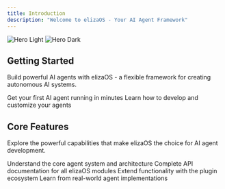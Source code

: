 ```yaml
---
title: Introduction
description: "Welcome to elizaOS - Your AI Agent Framework"
---
```


<img
  className="block dark:hidden"
  src="/images/hero-light.png"
  alt="Hero Light"
/>
<img
  className="hidden dark:block"
  src="/images/hero-dark.png"
  alt="Hero Dark"
/>

## Getting Started

Build powerful AI agents with elizaOS - a flexible framework for creating autonomous AI systems.

<CardGroup cols={2}>
  <Card
    title="Quick Setup"
    icon="rocket"
    href="/quickstart"
  >
    Get your first AI agent running in minutes
  </Card>
  <Card
    title="Development"
    icon="code"
    href="/development"
  >
    Learn how to develop and customize your agents
  </Card>
</CardGroup>

## Core Features

Explore the powerful capabilities that make elizaOS the choice for AI agent development.

<CardGroup cols={2}>
  <Card
    title="Agent Architecture"
    icon="brain"
    href="/deep-dive/architecture"
  >
    Understand the core agent system and architecture
  </Card>
  <Card
    title="API Reference"
    icon="terminal"
    href="/api-reference/agents/create-a-new-agent"
  >
    Complete API documentation for all elizaOS modules
  </Card>
  <Card
    title="Plugins"
    icon="puzzle-piece"
    href="/core-concepts/plugins"
  >
    Extend functionality with the plugin ecosystem
  </Card>
  <Card
    title="Examples"
    icon="lightbulb"
    href="/guides/plugin-publishing-guide"
  >
    Learn from real-world agent implementations
  </Card>
</CardGroup>

